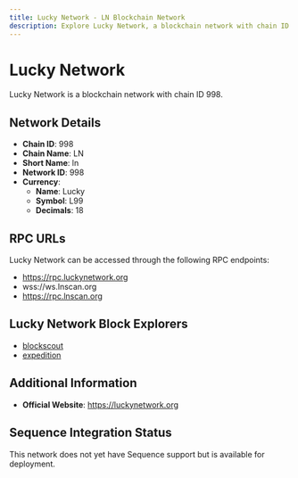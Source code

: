 ```yaml
--- 
title: Lucky Network - LN Blockchain Network
description: Explore Lucky Network, a blockchain network with chain ID 998. Learn about its native currency, Lucky, and how to interact with the network.
---
```


# Lucky Network

Lucky Network is a blockchain network with chain ID 998.

## Network Details

- **Chain ID**: 998
- **Chain Name**: LN
- **Short Name**: ln
- **Network ID**: 998
- **Currency**: 
  - **Name**: Lucky
  - **Symbol**: L99
  - **Decimals**: 18

## RPC URLs

Lucky Network can be accessed through the following RPC endpoints:

- https://rpc.luckynetwork.org
- wss://ws.lnscan.org
- https://rpc.lnscan.org

## Lucky Network Block Explorers

- [blockscout](https://explorer.luckynetwork.org)
- [expedition](https://lnscan.org)

## Additional Information

- **Official Website**: https://luckynetwork.org

## Sequence Integration Status

This network does not yet have Sequence support but is available for deployment.
